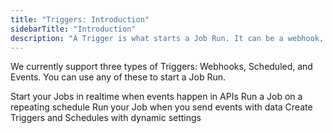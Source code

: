 ```yaml
---
title: "Triggers: Introduction"
sidebarTitle: "Introduction"
description: "A Trigger is what starts a Job Run. It can be a webhook, a schedule, or an event."
---
```


We currently support three types of Triggers: Webhooks, Scheduled, and Events. You can use any of these to start a Job Run.

<CardGroup>
  <Card title="Webhooks" icon="webhook" href="/documentation/concepts/triggers/webhooks">
    Start your Jobs in realtime when events happen in APIs
  </Card>
  <Card title="Scheduled" icon="calendar" href="/documentation/concepts/triggers/scheduled">
    Run a Job on a repeating schedule
  </Card>
  <Card title="Event" icon="brackets-curly" href="/documentation/concepts/triggers/events">
    Run your Job when you send events with data
  </Card>
  <Card
    title="DynamicTrigger & DynamicSchedule"
    icon="code"
    href="/documentation/concepts/triggers/dynamic"
  >
    Create Triggers and Schedules with dynamic settings
  </Card>
</CardGroup>
